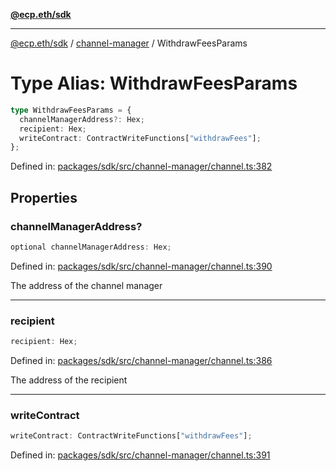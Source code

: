 [**@ecp.eth/sdk**](../../index.mdx)

***

[@ecp.eth/sdk](/sdk-reference/index.mdx) / [channel-manager](/sdk-reference/channel-manager/index.mdx) / WithdrawFeesParams

# Type Alias: WithdrawFeesParams

```ts
type WithdrawFeesParams = {
  channelManagerAddress?: Hex;
  recipient: Hex;
  writeContract: ContractWriteFunctions["withdrawFees"];
};
```

Defined in: [packages/sdk/src/channel-manager/channel.ts:382](https://github.com/ecp-eth/comments-monorepo/blob/main/packages/sdk/src/channel-manager/channel.ts#L382)

## Properties

### channelManagerAddress?

```ts
optional channelManagerAddress: Hex;
```

Defined in: [packages/sdk/src/channel-manager/channel.ts:390](https://github.com/ecp-eth/comments-monorepo/blob/main/packages/sdk/src/channel-manager/channel.ts#L390)

The address of the channel manager

***

### recipient

```ts
recipient: Hex;
```

Defined in: [packages/sdk/src/channel-manager/channel.ts:386](https://github.com/ecp-eth/comments-monorepo/blob/main/packages/sdk/src/channel-manager/channel.ts#L386)

The address of the recipient

***

### writeContract

```ts
writeContract: ContractWriteFunctions["withdrawFees"];
```

Defined in: [packages/sdk/src/channel-manager/channel.ts:391](https://github.com/ecp-eth/comments-monorepo/blob/main/packages/sdk/src/channel-manager/channel.ts#L391)
